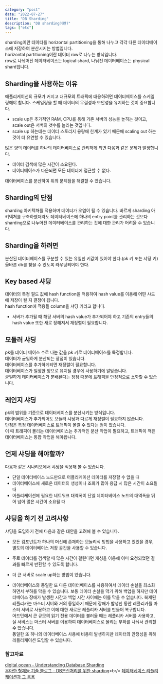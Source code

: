 ```yaml
---
category: "post"
date: "2022-07-27"
title: "DB Sharding"
description: "DB sharding이란?"
tags: ["etc"]
---
```


sharding이란 데이터를 horizontal partitioning을 통해 나누고 각각 다른 데이터베이스에 저장하여 분산시키는 방법입니다.<br/>
horizontal partitioning이란 데이터 row로 나누는 방식입니다.<br/>
row로 나뉘어진 데이터베이스는 logical shard, 나눠진 데이터베이스는 physical shard입니다.<br/>

## Sharding을 사용하는 이유

애플리케이션의 규모가 커지고 대규모의 트래픽에 대응하려면 데이터베이스를 스케일링해야 합니다. 스케일링을 할 때 데이터의 무결성과 보안성을 유지하는 것이 중요합니다.

- scale up은 추가적인 RAM, CPU를 통해 기존 서버의 성능을 높히는 것이고, scale out은 서버의 갯수를 늘리는 것입니다.<br/>
- scale up 하는데는 데이터 스토리지 용량에 한계가 있기 때문에 scaling out 하는 것이 더 유연할 수 있습니다.<br/>

많은 양의 데이터를 하나의 데이터베이스로 관리하게 되면 다음과 같은 문제가 발생합니다.<br/>

- 데이터 검색에 많은 시간이 소요된다.
- 데이터베이스가 다운되면 모든 데이터에 접근할 수 없다.

데이터베이스를 분산하여 위의 문제점을 해결할 수 있습니다.<br/>

## Sharding의 단점

sharding 아키텍쳐를 적용하며 데이터가 오염이 될 수 있습니다. 바르게 sharding 아키텍쳐를 구축하였더라도 데이터베이스에 하나의 entry point를 관리하는 것보다 sharding으로 나누어진 데이터베이스를 관리하는 것에 대한 관리가 어려울 수 있습니다.<br/>

## Sharding을 하려면

분산된 데이터베이스를 구분할 수 있는 유일한 키값이 있어야 한다.(pk 키 또는 샤딩 키)<br/>
올바른 db를 찾을 수 있도록 라우팅되어야 한다.<br/>

## Key based 샤딩

데이터의 특정 필드 값에 hash function을 적용하여 hash value를 이용해 어떤 샤드에 저장이 될 지 결정이 됩니다.<br/>
hash function에 적용될 column을 샤딩 키라고 합니다.

- 서버가 추가될 때 해당 서버의 hash value가 추가되어야 하고 기존의 entry들의 hash value 또한 새로 정해져서 재정렬이 필요합니다.<br/>

## 모듈러 샤딩

pk를 데이터 베이스 수로 나눈 값을 pk 키로 데이터베이스를 특정합니다.<br/>
데이터가 균일하게 분산되는 장점이 있습니다.<br/>
데이터베이스를 추가하게되면 재정렬이 필요합니다.<br/>
데이터베이스가 일정한 양으로 유지될 경우에 사용하기에 알맞습니다.<br/>
균일하게 데이터베이스가 분배된다는 장점 때문에 트래픽을 안정적으로 소화할 수 있습니다.<br/>

## 레인지 샤딩

pk의 범위를 기준으로 데이터베이스를 분산시키는 방식입니다.<br/>
데이터베이스가 추가되어도 모듈러 샤딩과 다르게 재정렬이 필요하지 않습니다.<br/>
단점은 특정 데이터베이스로 트래픽이 몰릴 수 있다는 점이 있습니다.<br/>
이 때 트래픽이 몰리는 데이터베이스는 추가적인 분산 작업이 필요하고, 트래픽이 적은 데이터베이스는 통합 작업을 해야합니다.<br/>

## 언제 샤딩을 해야할까?

다음과 같은 시나리오에서 샤딩을 적용해 볼 수 있습니다.<br/>

- 단일 데이터베이스 노드만으로 어플리케이션 데이터를 저장할 수 없을 때
- 데이터베이스에 새로운 데이터의 생성이나 조회가 많아 응답 시 많은 시간이 소요될 때
- 어플리케이션에 필요한 네트워크 대역폭이 단일 데이터베이스 노드의 대역폭을 뛰어 넘어 많은 시간이 소요될 때

## 샤딩을 하기 전 고려사항

샤딩을 도입하기 전에 다음과 같은 대안을 고려해 볼 수 있습니다.<br/>

- 모든 컴포넌트가 하나의 머신에 존재하는 모놀리식 방법을 사용하고 있었을 경우, 별도의 데이터베이스 저장 공간을 사용할 수 있습니다.<br/>
- 주로 데이터를 검색할 때 많은 시간이 걸린다면 캐싱을 이용해 이미 요청되었던 결과를 빠르게 반환할 수 있도록 합니다.<br/>

- 더 큰 서버로 scale up하는 방법이 있습니다.<br/>

- 데이터베이스와 동일한 또 다른 데이터베이스를 사용하여서 데이터 손실을 최소화 하면서 부하를 막을 수 있습니다. 보통 데이터 손실을 막기 위해 백업을 하지만 데이터베이스 장애가 발생한 시간과 백업 시간 사이에는 이를 막을 수 없습니다. 복제된 레플리카는 마스터 서버와 거의 동일하기 때문에 장애가 발생한 동안 레플리카를 마스터 서버로 사용하고 이에 대한 새로운 레플리카 서버를 만들어 복구합니다.<br/>
  어드민에서 큰 규모의 읽기 전용 데이터를 불러올 때는 레플리카 서버를 사용하고, 실 서비스는 마스터 서버를 이용하여 데이터베이스로 몰리는 부하를 나눠서 관리할 수 있습니다.<br/>
  동일한 또 하나의 데이터베이스 사용에 비용이 발생하지만 데이터의 안정성을 위해 레플리케이션 도입할 수 있습니다.<br/>

### 참고자료

[digital ocean - Understanding Database Sharding](https://www.digitalocean.com/community/tutorials/understanding-database-sharding)<br/>
[우아한 형제들 기술 블로그 - DB분산처리를 위한 sharding]("https://techblog.woowahan.com/2687/")<br/>
[데이터베이스 리플리케이션과 그 응용](https://www.coovil.net/db-replication/)<br/>
